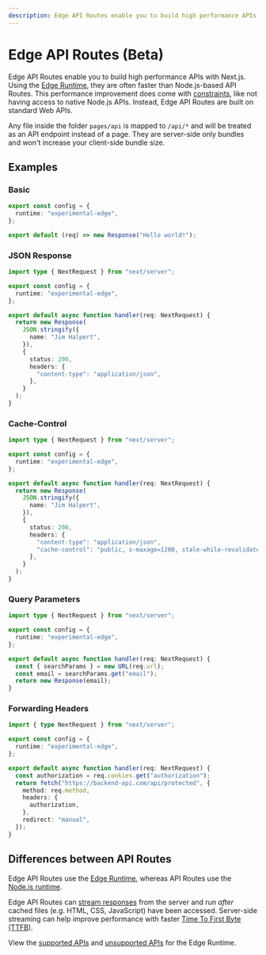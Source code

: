 ```yaml
---
description: Edge API Routes enable you to build high performance APIs directly inside your Next.js application.
---
```


# Edge API Routes (Beta)

Edge API Routes enable you to build high performance APIs with Next.js. Using the [Edge Runtime](/docs/api-reference/edge-runtime.md), they are often faster than Node.js-based API Routes. This performance improvement does come with [constraints](/docs/api-reference/edge-runtime.md#unsupported-apis), like not having access to native Node.js APIs. Instead, Edge API Routes are built on standard Web APIs.

Any file inside the folder `pages/api` is mapped to `/api/*` and will be treated as an API endpoint instead of a page. They are server-side only bundles and won't increase your client-side bundle size.

## Examples

### Basic

```typescript
export const config = {
  runtime: "experimental-edge",
};

export default (req) => new Response("Hello world!");
```

### JSON Response

```typescript
import type { NextRequest } from "next/server";

export const config = {
  runtime: "experimental-edge",
};

export default async function handler(req: NextRequest) {
  return new Response(
    JSON.stringify({
      name: "Jim Halpert",
    }),
    {
      status: 200,
      headers: {
        "content-type": "application/json",
      },
    }
  );
}
```

### Cache-Control

```typescript
import type { NextRequest } from "next/server";

export const config = {
  runtime: "experimental-edge",
};

export default async function handler(req: NextRequest) {
  return new Response(
    JSON.stringify({
      name: "Jim Halpert",
    }),
    {
      status: 200,
      headers: {
        "content-type": "application/json",
        "cache-control": "public, s-maxage=1200, stale-while-revalidate=600",
      },
    }
  );
}
```

### Query Parameters

```typescript
import type { NextRequest } from "next/server";

export const config = {
  runtime: "experimental-edge",
};

export default async function handler(req: NextRequest) {
  const { searchParams } = new URL(req.url);
  const email = searchParams.get("email");
  return new Response(email);
}
```

### Forwarding Headers

```typescript
import { type NextRequest } from "next/server";

export const config = {
  runtime: "experimental-edge",
};

export default async function handler(req: NextRequest) {
  const authorization = req.cookies.get("authorization");
  return fetch("https://backend-api.com/api/protected", {
    method: req.method,
    headers: {
      authorization,
    },
    redirect: "manual",
  });
}
```

## Differences between API Routes

Edge API Routes use the [Edge Runtime](/docs/api-reference/edge-runtime.md), whereas API Routes use the [Node.js runtime](/docs/advanced-features/react-18/switchable-runtime.md).

Edge API Routes can [stream responses](/docs/api-reference/edge-runtime.md#web-stream-apis) from the server and run _after_ cached files (e.g. HTML, CSS, JavaScript) have been accessed. Server-side streaming can help improve performance with faster [Time To First Byte (TTFB)](https://web.dev/ttfb/).

View the [supported APIs](/docs/api-reference/edge-runtime.md) and [unsupported APIs](/docs/api-reference/edge-runtime.md#unsupported-apis) for the Edge Runtime.

